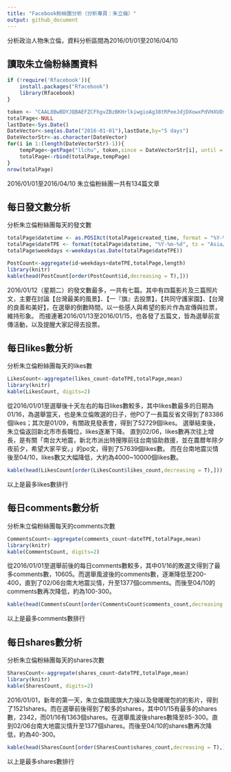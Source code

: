 ```yaml
---
title: "Facebook粉絲團分析（分析專頁：朱立倫）"
output: github_document
---
```


分析政治人物朱立倫，資料分析區間為2016/01/01至2016/04/10

## 讀取朱立倫粉絲團資料
```r
if (!require('Rfacebook')){
    install.packages("Rfacebook")
    library(Rfacebook)
}
```
```r
token <- "CAAL8BwBDYJQBAEFZCFhgvZBzBKHrlkiwgioAg38tRPeeJdjDXowxPdVHXUOsMz32ddLn09Lg7c9HxjYZADFLIsbr0T4ozZA0zyBEhLAoAcPJey0MiAXFvWuPoUN5ddfKCuXTNery7sOuOrKVpYXKaalXBaTpbaZAFHTvQ3RjLhUDVjX3AucZAXqsKG3ti4SF56Xri7oVlRRECIAZBKIMtNicPQdOxP4KGMZD"
totalPage<-NULL 
lastDate<-Sys.Date()
DateVector<-seq(as.Date("2016-01-01"),lastDate,by="5 days")
DateVectorStr<-as.character(DateVector)
for(i in 1:(length(DateVectorStr)-1)){
    tempPage<-getPage("llchu", token,since = DateVectorStr[i], until = DateVectorStr[i+1])
    totalPage<-rbind(totalPage,tempPage)
}
nrow(totalPage)

```
2016/01/01至2016/04/10 朱立倫粉絲團一共有134篇文章


## 每日發文數分析
分析朱立倫粉絲團每天的發文數
```r
totalPage$datetime <- as.POSIXct(totalPage$created_time, format = "%Y-%m-%dT%H:%M:%S+0000", tz = "GMT") 
totalPage$dateTPE <- format(totalPage$datetime, "%Y-%m-%d", tz = "Asia/Taipei") 
totalPage$weekdays <-weekdays(as.Date(totalPage$dateTPE))

PostCount<-aggregate(id~weekdays+dateTPE,totalPage,length)
library(knitr)
kable(head(PostCount[order(PostCount$id,decreasing = T),]))
```

2016/01/12（星期二）的發文數最多，一共有七篇。其中有四篇影片及三篇照片文，主要在討論【台灣最美的風景】、【一『旗』去投票】，【共同守護家園】、【台灣的良善和美好】，在選舉的倒數時間，以一些感人與希望的影片作為宣傳與拉票，維持形象。
而接連著2016/01/13至2016/01/15，也各發了五篇文，皆為選舉前宣傳活動，以及提醒大家記得去投票。


## 每日likes數分析
分析朱立倫粉絲團每天的likes數
```r
LikesCount<-aggregate(likes_count~dateTPE,totalPage,mean)
library(knitr)
kable(LikesCount, digits=2)
```

從2016/01/01至選舉後十天左右的每日likes數較多，其中likes數最多的日期為01/16，為選舉當天，也是朱立倫敗選的日子，他PO了一長篇反省文得到了83386個likes；其次是01/09，有關政見發表會，得到了52729個likes。
選舉結束後，朱立倫返回新北市市長職位，likes逐漸下降。
直到02/06，likes數再次往上增長，是有關「南台大地震，新北市派出特搜隊前往台南協助救援，並在農暦年除夕夜前夕，希望大家平安。」的po文，得到了57639個likes數。
而在台南地震災情後至04/10，likes數又大幅降低，大約為4000~10000個likes數。

```r
kable(head(LikesCount[order(LikesCount$likes_count,decreasing = T),]))
```

以上是最多likes數排行


## 每日comments數分析
分析朱立倫粉絲團每天的comments次數
```r
CommentsCount<-aggregate(comments_count~dateTPE,totalPage,mean)
library(knitr)
kable(CommentsCount, digits=2)
```

從2016/01/01至選舉前後的每日comments數較多，其中01/16的敗選文得到了最多comments數，10605。而選舉風波後的comments數，逐漸降低至200-400，直到了02/06台南大地震災情，升至1377個comments。而後至04/10的comments數再次降低，約為100-300。

```r
kable(head(CommentsCount[order(CommentsCount$comments_count,decreasing = T),]))
```

以上是最多comments數排行


## 每日shares數分析
分析朱立倫粉絲團每天的shares次數
```r
SharesCount<-aggregate(shares_count~dateTPE,totalPage,mean)
library(knitr)
kable(SharesCount, digits=2)
```

2016/01/01，新年的第一天，朱立倫跳國旗大力操以及發暖暖包的的影片，得到了1521shares。而在選舉前後得到了較多的shares，其中01/15有最多的shares數，2342，而01/16有1363個shares。在選舉風波後shares數降至85-300。直到02/06台南大地震災情升至1377個shares。而後至04/10的shares數再次降低，約為40-300。

```r
kable(head(SharesCount[order(SharesCount$shares_count,decreasing = T),]))
```

以上是最多shares數排行